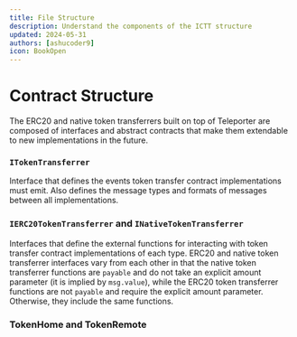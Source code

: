 ```yaml
---
title: File Structure
description: Understand the components of the ICTT structure
updated: 2024-05-31
authors: [ashucoder9]
icon: BookOpen
---
```


# Contract Structure

The ERC20 and native token transferrers built on top of Teleporter are composed of interfaces and abstract contracts that make them extendable to new implementations in the future.

### `ITokenTransferrer`

Interface that defines the events token transfer contract implementations must emit. Also defines the message types and formats of messages between all implementations.

### `IERC20TokenTransferrer` and `INativeTokenTransferrer`

Interfaces that define the external functions for interacting with token transfer contract implementations of each type. ERC20 and native token transferrer interfaces vary from each other in that the native token transferrer functions are `payable` and do not take an explicit amount parameter (it is implied by `msg.value`), while the ERC20 token transferrer functions are not `payable` and require the explicit amount parameter. Otherwise, they include the same functions.

### TokenHome and TokenRemote